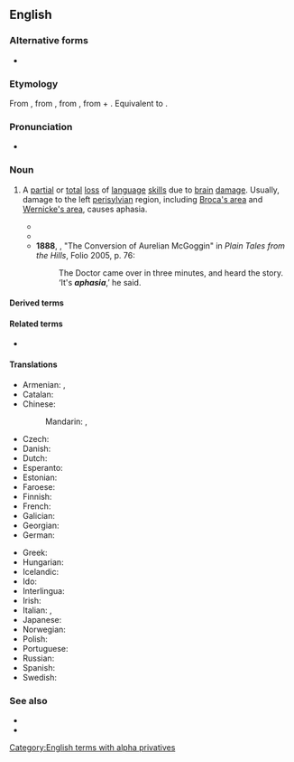 ==English==
{{wikipedia}}

===Alternative forms===
* {{alter|en|aphasy||dated}}

===Etymology===
{{root|en|ine-pro|*bʰeh₂-|id=speak}}
From {{der|en|fr|aphasie}}, from {{der|en|grc|ἀφασία}}, from {{m|grc|ἄφατος||speechless}}, from {{m|grc|ἀ-||not}} + {{m|grc|φάσις||speech}}. Equivalent to {{confix|en|a|phasia}}.

===Pronunciation===
* {{IPA|en|/əˈfeɪzɪə/|/əˈfeɪʒə/}}

===Noun===
{{en-noun|~}}

# {{lb|en|pathology}} A [[partial]] or [[total]] [[loss]] of [[language]] [[skill]]s due to [[brain]] [[damage]]. Usually, damage to the left [[perisylvian]] region, including [[Broca's area]] and [[Wernicke's area]], causes aphasia.
#* {{quote-journal|en|journal=Medical and Surgical Reporter|page=197|year=1865|volume=8|passage=The very disease '''aphasia''' is to most of us a new one; and we venture to say that even yet no one can give a satisfactory definition of Trousseau's new term.|url=https://books.google.com/books?id=7DegAAAAMAAJ&dq=%22aphasia%22&pg=PA197#v=onepage&q=%22aphasia%22&f=false|title=Discussions upon Aphasia}}
#* {{quote-journal|en,la|journal=Dublin quarterly journal of medical science|volume=39|title=On the Loss of Language in Cerebral Disease|author=J. T. Banks|passage=Of one form of '''aphasia''' we have an accurate description by Van Swieten, in his chapter on apoplexia:―"Vidi plures, qui ab apoplexiâ curati omnibus functionibus cerebri recte valebant, nisi quod deesset, hoc unicum, quod non possent vera rebus designandis vocabula invenire."|url=https://books.google.com/books?id=fgQHAAAAcAAJ&dq=%22The%20venerable%20age%20of%20the%20term%20alalia%22&pg=PA63#v=onepage&q=aphasia&f=false|year=1865|page=63}}
#* '''1888''', {{w|Rudyard Kipling}}, "The Conversion of Aurelian McGoggin" in ''Plain Tales from the Hills'', Folio 2005, p. 76:
#*: The Doctor came over in three minutes, and heard the story. ‘It's '''''aphasia''''',’ he said.

====Derived terms====
{{der3|en
|paraphasia
|Wernicke's aphasia
|Broca's aphasia
|jargonaphasia
|jargon aphasia
|receptive aphasia
|motor aphasia
|aphasiac
|aphasic}}

====Related terms====
* {{l|en|monophasia}}

====Translations====
{{trans-top|pathological speech disorder}}
* Armenian: {{t+|hy|անխոսություն|sc=Armn}}, {{t+|hy|աֆազիա|sc=Armn}}
* Catalan: {{t|ca|afàsia|f}}
* Chinese:
*: Mandarin: {{t+|cmn|失語症|sc=Hani}}, {{t+|cmn|失语症|tr=shīyǔzhèng|sc=Hani}}
* Czech: {{t|cs|afázie|f}}
* Danish: {{t+|da|afasi|c}}
* Dutch: {{t+|nl|afasie|f}}
* Esperanto: {{t|eo|afazio}}
* Estonian: {{t+|et|afaasia}}
* Faroese: {{t|fo|málloysi|n}}
* Finnish: {{t+|fi|afasia}}
* French: {{t+|fr|aphasie|f}}
* Galician: {{t|gl|afasia|f}}
* Georgian: {{t|ka|აფაზია}}
* German: {{t+|de|Aphasie|f}}
{{trans-mid}}
* Greek: {{t+|el|αφασία|f}}
* Hungarian: {{t+|hu|afázia}}
* Icelandic: {{t|is|málstol|n}}
* Ido: {{t+|io|afazio}}
* Interlingua: {{t|ia|aphasia}}
* Irish: {{t|ga|afáise|f}}
* Italian: {{t+|it|afasia|f}}, {{t|it|afemia|f}}
* Japanese: {{t|ja|失語症|tr=しつごしょう, shitsugoshō|sc=Jpan}}
* Norwegian: {{t+|no|afasi|m}}
* Polish: {{t+|pl|afazja|f}}
* Portuguese: {{t+|pt|afasia|f}}
* Russian: {{t+|ru|афа́зия|f}}
* Spanish: {{t+|es|afasia|f}}
* Swedish: {{t+|sv|afasi}}
{{trans-bottom}}

===See also===
* {{l|en|specific language impairment}}
* {{l|en|word salad}}

[[Category:English terms with alpha privatives]]